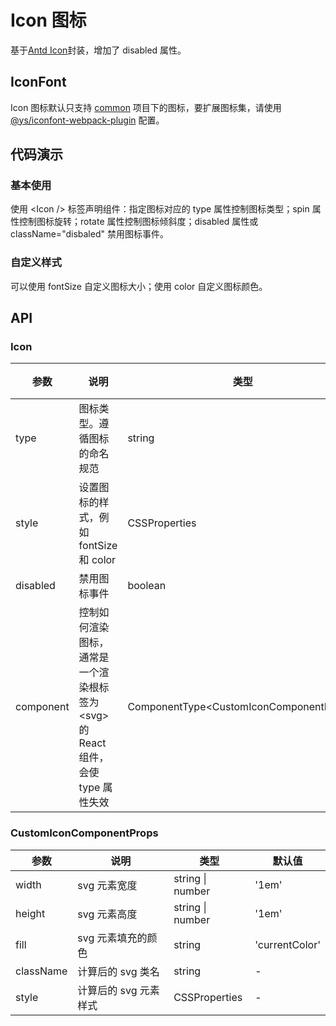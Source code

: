 
# Icon 图标

基于[Antd Icon](https://ant.design/components/icon-cn/)封装，增加了 disabled 属性。

## IconFont

Icon 图标默认只支持 [common](https://www.iconfont.cn/manage/index?spm=a313x.7781069.1998910419.11&manage_type=myprojects&projectId=1364348) 项目下的图标，要扩展图标集，请使用 [@ys/iconfont-webpack-plugin](http://10.0.1.25:4873/-/web/detail/@ys/iconfont-webpack-plugin) 配置。

## 代码演示

### 基本使用

使用 &lt;Icon /&gt; 标签声明组件：指定图标对应的 type 属性控制图标类型；spin 属性控制图标旋转；rotate 属性控制图标倾斜度；disabled 属性或 className="disbaled" 禁用图标事件。

<Preview withSource='none'>
  <Story id='components-icon--basic' />
</Preview>

### 自定义样式

可以使用 fontSize 自定义图标大小；使用 color 自定义图标颜色。

<Preview withSource='none'>
  <Story id='components-icon--custom' />
</Preview>

## API

### Icon

| 参数      | 说明                                                                                   | 类型                                          | 默认值 |
| --------- | -------------------------------------------------------------------------------------- | --------------------------------------------- | ------ |
| type      | 图标类型。遵循图标的命名规范                                                           | string                                        | -      |
| style     | 设置图标的样式，例如 fontSize 和 color                                                 | CSSProperties                                 | -      |
| disabled  | 禁用图标事件                                                                           | boolean                                       | false  |
| component | 控制如何渲染图标，通常是一个渲染根标签为 &lt;svg&gt; 的 React 组件，会使 type 属性失效 | ComponentType&lt;CustomIconComponentProps&gt; | -      |

### CustomIconComponentProps

| 参数      | 说明                  | 类型                 | 默认值         |
| --------- | --------------------- | -------------------- | -------------- |
| width     | svg 元素宽度          | string &#124; number | '1em'          |
| height    | svg 元素高度          | string &#124; number | '1em'          |
| fill      | svg 元素填充的颜色    | string               | 'currentColor' |
| className | 计算后的 svg 类名     | string               | -              |
| style     | 计算后的 svg 元素样式 | CSSProperties        | -              |
